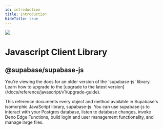 ```yaml
---
id: introduction
title: Introduction
hideTitle: true
---
```


<div className="flex items-start gap-6 not-prose" id="introduction">
  <img src="/docs/img/icons/javascript-icon.svg" className="w-8 h-8 rounded" />
  <div className="flex flex-col gap-2">
    <h1 className="text-3xl text-scale-1200 m-0">Javascript Client Library</h1>
    <h2 className="text-base font-mono text-scale-1100">@supabase/supabase-js</h2>
  </div>
</div>

<div className="max-w-xl">

<Admonition type="caution">
  You're viewing the docs for an older version of the `supabase-js` library. Learn how to upgrade to
  the [upgrade to the latest version](/docs/reference/javascript/v1/upgrade-guide).
</Admonition>

This reference documents every object and method available in Supabase's isomorphic JavaScript
library, supabase-js. You can use supabase-js to interact with your Postgres database, listen to
database changes, invoke Deno Edge Functions, build login and user management functionality, and
manage large files.

</div>
